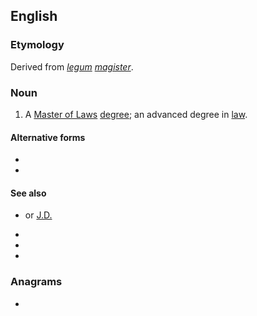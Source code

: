 {{also|LL.M.|L.L.M.}}
==English==

===Etymology===
Derived from ''[[legum#Latin|legum]] [[magister#Latin|magister]]''.

===Noun===
{{wikipedia}}
{{en-noun|head=[[LL]][[M]]}}
# A [[Master of Laws]] [[degree]]; an advanced degree in [[law]].

====Alternative forms====
* {{l|en|LL.M}}
* {{l|en|LL.M.}}

====See also====
* {{l|en|JD}} or [[J.D.]]
* {{l|en|LL.B.}}
* {{l|en|JSD}}
* {{l|en|SJD}}

===Anagrams===
* {{anagrams|en|a=llm|LML}}